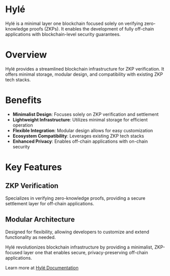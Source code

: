 # Hylé

Hylé is a minimal layer one blockchain focused solely on verifying zero-knowledge proofs (ZKPs). It enables the development of fully off-chain applications with blockchain-level security guarantees.

# Overview

Hylé provides a streamlined blockchain infrastructure for ZKP verification. It offers minimal storage, modular design, and compatibility with existing ZKP tech stacks.

# Benefits

- **Minimalist Design**: Focuses solely on ZKP verification and settlement
- **Lightweight Infrastructure**: Utilizes minimal storage for efficient operation
- **Flexible Integration**: Modular design allows for easy customization
- **Ecosystem Compatibility**: Leverages existing ZKP tech stacks
- **Enhanced Privacy**: Enables off-chain applications with on-chain security

# Key Features

## ZKP Verification

Specializes in verifying zero-knowledge proofs, providing a secure settlement layer for off-chain applications.

## Modular Architecture

Designed for flexibility, allowing developers to customize and extend functionality as needed.

Hylé revolutionizes blockchain infrastructure by providing a minimalist, ZKP-focused layer one that enables secure, privacy-preserving off-chain applications.

Learn more at [Hylé Documentation](https://docs.hyle.eu/)